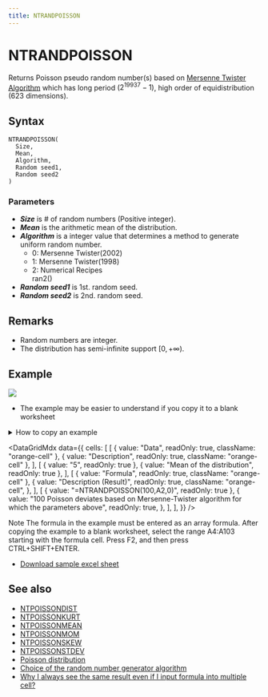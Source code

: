 ```yaml
---
title: NTRANDPOISSON
---
```



# NTRANDPOISSON

Returns Poisson pseudo random number(s) based on [Mersenne Twister Algorithm](/docs/glossary#mersenne-twister-algorithm) which has long period ($2^{19937}-1$), high order of equidistribution (623 dimensions).

## Syntax

```excel
NTRANDPOISSON(
  Size,
  Mean,
  Algorithm,
  Random seed1,
  Random seed2
)
```

### Parameters

- **_Size_** is # of random numbers (Positive integer).
- **_Mean_** is the arithmetic mean of the distribution.
- **_Algorithm_** is a integer value that determines a method to generate uniform random number.
  - 0: Mersenne Twister(2002)
  - 1: Mersenne Twister(1998)
  - 2: Numerical Recipes\
    ran2()
- **_Random seed1_** is 1st. random seed.
- **_Random seed2_** is 2nd. random seed.

## Remarks

- Random numbers are integer.
- The distribution has semi-infinite support $[0,+\infty)$.

## Example

![](./../../../assets/functions/histogram/histogramPoisson.jpg)

- The example may be easier to understand if you copy it to a blank worksheet

<details>
  <summary>How to copy an example</summary>

1.  Create a blank workbook or worksheet.
2.  Select the example in the Help topic.

    **Note**  Do not select the row or column headers.

    ![Selecting an example from Help](./../../../assets/functions/HowToCopy.png)

    Selecting an example from Help

3.  Press CTRL+C.
4.  In the worksheet, select cell A1, and press CTRL+V.
5.  To switch between viewing the results and viewing the formulas that return the results, press CTRL+` (grave accent), or on the **Tools** menu, point to **Formula Auditing**, and then click **Formula Auditing Mode**.

</details>

<DataGridMdx
  data={{
    cells: [
      [
        { value: "Data", readOnly: true, className: "orange-cell" },
        { value: "Description", readOnly: true, className: "orange-cell" },
      ],
      [
        { value: "5", readOnly: true },
        { value: "Mean of the distribution", readOnly: true },
      ],
      [
        { value: "Formula", readOnly: true, className: "orange-cell" },
        {
          value: "Description (Result)",
          readOnly: true,
          className: "orange-cell",
        },
      ],
      [
        { value: "=NTRANDPOISSON(100,A2,0)", readOnly: true },
        {
          value:
            "100 Poisson deviates based on Mersenne-Twister algorithm for which the parameters above",
          readOnly: true,
        },
      ],
    ],
  }}
/>

Note The formula in the example must be entered as an array formula. After copying the example to a blank worksheet, select the range A4:A103 starting with the formula cell. Press F2, and then press CTRL+SHIFT+ENTER.

- [Download sample excel sheet](./../../../assets/NtRand1.zip)

## See also

- [NTPOISSONDIST](../../02-distribution-functions/073-ntpoissondist.mdx)
- [NTPOISSONKURT](../../02-distribution-functions/075-ntpoissonkurt.mdx)
- [NTPOISSONMEAN](../../02-distribution-functions/076-ntpoissonmean.mdx)
- [NTPOISSONMOM](../../02-distribution-functions/077-ntpoissonmom.mdx)
- [NTPOISSONSKEW](../../02-distribution-functions/078-ntpoissonskew.mdx)
- [NTPOISSONSTDEV](../../02-distribution-functions/079-ntpoissonstdev.mdx)
- [Poisson distribution](../../../05-gallery-of-distributions/poisson-distribution.mdx)
- [Choice of the random number generator algorithm](/docs/glossary#choice-of-the-random-number-generator-algorithm)
- [Why I always see the same result even if I input formula into multiple cell?](/docs/faq#why-i-always-see-the-same-result-even-if-i-input-formula-into-multiple-cell)
